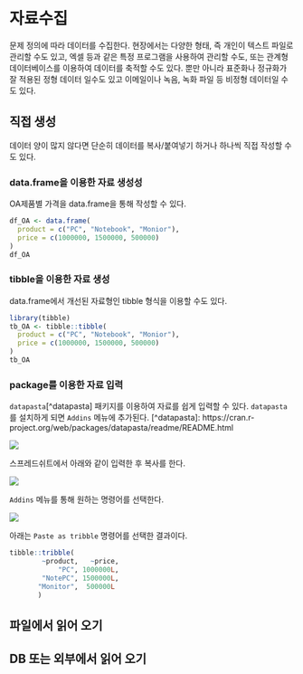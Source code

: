 # 자료수집 {#sec-collect}

문제 정의에 따라 데이터를 수집한다. 현장에서는 다양한 형태, 즉 개인이 텍스트 파일로 관리할 수도 있고, 엑셀 등과 같은 특정 프로그램을 사용하여 관리할 수도, 또는 관계형 데이터베이스를 이용하여 데이터를 축적할 수도 있다. 뿐만 아니라 표준화나 정규화가 잘 적용된 정형 데이터 일수도 있고 이메일이나 녹음, 녹화 파일 등 비정형 데이터일 수도 있다.

## 직접 생성

데이터 양이 많지 않다면 단순히 데이터를 복사/붙여넣기 하거나 하나씩 직접 작성할 수도 있다.

### data.frame을 이용한 자료 생성성

OA제품별 가격을 data.frame을 통해 작성할 수 있다.

```r
df_OA <- data.frame(
  product = c("PC", "Notebook", "Monior"),
  price = c(1000000, 1500000, 500000)
)
df_OA
```

### tibble을 이용한 자료 생성

data.frame에서 개선된 자료형인 tibble 형식을 이용할 수도 있다.

```r
library(tibble)
tb_OA <- tibble::tibble(
  product = c("PC", "Notebook", "Monior"),
  price = c(1000000, 1500000, 500000)
)
tb_OA
```

### package를 이용한 자료 입력

`datapasta`\[\^datapasta\] 패키지를 이용하여 자료를 쉽게 입력할 수 있다. `datapasta`를 설치하게 되면 `Addins` 메뉴에 추가된다. \[\^datapasta\]: https://cran.r-project.org/web/packages/datapasta/readme/README.html

![](https://raw.githubusercontent.com/milesmcbain/datapasta/master/inst/media/tribble_paste.gif)

스프레드쉬트에서 아래와 같이 입력한 후 복사를 한다.

![](images/clipboard-1868840731.png)

`Addins` 메뉴를 통해 원하는 명령어를 선택한다.

![](images/clipboard-2793799454.png)

아래는 `Paste as tribble` 명령어를 선택한 결과이다.

```r
tibble::tribble(
        ~product,   ~price,
            "PC", 1000000L,
        "NotePC", 1500000L,
       "Monitor",  500000L
       )
```



## 파일에서 읽어 오기

## DB 또는 외부에서 읽어 오기

